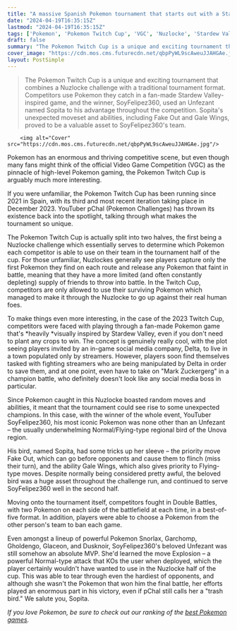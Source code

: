 ```yaml
---
title: "A massive Spanish Pokemon tournament that starts out with a Stardew Valley-style Nuzlocke was won by an exploding 'trash-bird'"
date: "2024-04-19T16:35:15Z"
lastmod: "2024-04-19T16:35:15Z"
tags: ['Pokemon', 'Pokemon Twitch Cup', 'VGC', 'Nuzlocke', 'Stardew Valley', 'Unfezant', 'Double Battles']
draft: false
summary: "The Pokemon Twitch Cup is a unique and exciting tournament that combines a Nuzlocke challenge with a traditional tournament format. Competitors use Pokemon they catch in a fan-made Stardew Valley-inspired game, and the winner, SoyFelipez360, used an Unfezant named Sopita to his advantage throughout the competition. Sopita's unexpected moveset and abilities, including Fake Out and Gale Wings, proved to be a valuable asset to SoyFelipez360's team."
cover_image: "https://cdn.mos.cms.futurecdn.net/qbpPyWL9scAweuJJAHGAe.jpg" 
layout: PostSimple
---
```

> The Pokemon Twitch Cup is a unique and exciting tournament that combines a Nuzlocke challenge with a traditional tournament format. Competitors use Pokemon they catch in a fan-made Stardew Valley-inspired game, and the winner, SoyFelipez360, used an Unfezant named Sopita to his advantage throughout the competition. Sopita's unexpected moveset and abilities, including Fake Out and Gale Wings, proved to be a valuable asset to SoyFelipez360's team.


        <img alt="Cover" src="https://cdn.mos.cms.futurecdn.net/qbpPyWL9scAweuJJAHGAe.jpg"/>
        
Pokemon has an enormous and thriving competitive scene, but even though many fans might think of the official Video Game Competition (VGC) as the pinnacle of high-level Pokemon gaming, the Pokemon Twitch Cup is arguably much more interesting. 

If you were unfamiliar, the Pokemon Twitch Cup has been running since 2021 in Spain, with its third and most recent iteration taking place in December 2023. YouTuber pChal (Pokemon Challenges) has thrown its existence back into the spotlight, talking through what makes the tournament so unique.

The Pokemon Twitch Cup is actually split into two halves, the first being a Nuzlocke challenge which essentially serves to determine which Pokemon each competitor is able to use on their team in the tournament half of the cup. For those unfamiliar, Nuzlockes generally see players capture only the first Pokemon they find on each route and release any Pokemon that faint in battle, meaning that they have a more limited (and often constantly depleting) supply of friends to throw into battle. In the Twitch Cup, competitors are only allowed to use their surviving Pokemon which managed to make it through the Nuzlocke to go up against their real human foes.

To make things even more interesting, in the case of the 2023 Twitch Cup, competitors were faced with playing through a fan-made Pokemon game that's *heavily *visually inspired by Stardew Valley, even if you don't need to plant any crops to win. The concept is genuinely really cool, with the plot seeing players invited by an in-game social media company, Delta, to live in a town populated only by streamers. However, players soon find themselves tasked with fighting streamers who are being manipulated by Delta in order to save them, and at one point, even have to take on "Mark Zuckergerg" in a champion battle, who definitely doesn't look like any social media boss in particular. 

Since Pokemon caught in this Nuzlocke boasted random moves and abilities, it meant that the tournament could see rise to some unexpected champions. In this case, with the winner of the whole event, YouTuber SoyFelipez360, his most iconic Pokemon was none other than an Unfezant – the usually underwhelming Normal/Flying-type regional bird of the Unova region. 

His bird, named Sopita, had some tricks up her sleeve – the priority move Fake Out, which can go before opponents and cause them to flinch (miss their turn), and the ability Gale Wings, which also gives priority to Flying-type moves. Despite normally being considered pretty awful, the beloved bird was a huge asset throughout the challenge run, and continued to serve SoyFelipez360 well in the second half.

Moving onto the tournament itself, competitors fought in Double Battles, with two Pokemon on each side of the battlefield at each time, in a best-of-five format. In addition, players were able to choose a Pokemon from the other person's team to ban each game.  

Even amongst a lineup of powerful Pokemon Snorlax, Garchomp, Gholdengo, Glaceon, and Dusknoir, SoyFelipez360's beloved Unfezant was still somehow an absolute MVP. She'd learned the move Explosion – a powerful Normal-type attack that KOs the user when deployed, which the player certainly wouldn't have wanted to use in the Nuzlocke half of the cup. This was able to tear through even the hardiest of opponents, and although she wasn't the Pokemon that won him the final battle, her efforts played an enormous part in his victory, even if pChal still calls her a "trash bird." We salute you, Sopita. 

*If you love Pokemon, be sure to check out our ranking of the *[<u><em>best Pokemon games</em></u>](https://www.gamesradar.com/best-pokemon-games/)*.* 
        